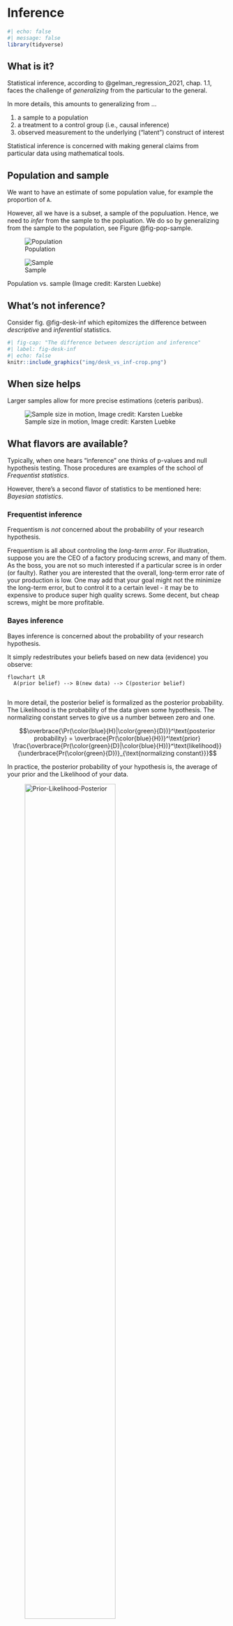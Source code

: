 # Inference


```r
#| echo: false
#| message: false
library(tidyverse)
```


## What is it?

Statistical inference, according to @gelman_regression_2021, chap. 1.1, faces the challenge of *generalizing* from the particular to the general.

In more details, this amounts to generalizing from ...

1. a sample to a population
2. a treatment to a control group (i.e., causal inference)
3. observed measurement to the underlying ("latent") construct of interest


:::{.callout-important}
Statistical inference is concerned with making general claims from particular data using mathematical tools.
:::


## Population and sample

We want to have an estimate of some population value,
for example the proportion of `A`.

However, all we have is a subset, a sample of the populuation.
Hence, we need to *infer* from the sample to the popluation.
We do so by generalizing from the sample to the population, see Figure @fig-pop-sample.



::: {#fig-pop-sample layout-ncol=2}

![Population](img/pvoll.png){#fig-pop}

![Sample](img/psti.png){#fig-sample}

Population vs. sample (Image credit: Karsten Luebke)
:::



## What's not inference?


Consider fig. @fig-desk-inf which epitomizes the difference between *descriptive* and *inferential* statistics.


```r
#| fig-cap: "The difference between description and inference"
#| label: fig-desk-inf
#| echo: false
knitr::include_graphics("img/desk_vs_inf-crop.png")
```




## When size helps


Larger samples allow for more precise estimations (ceteris paribus).



![Sample size in motion, Image credit: Karsten Luebke](img/Estimate.gif)


## What flavors are available?


Typically, when one hears "inference" one thinks of p-values and null hypothesis testing. Those procedures are examples of the school of *Frequentist statistics*.

However, there's a second flavor of statistics to be mentioned here: *Bayesian statistics*.



### Frequentist inference

Frequentism is *not* concerned about the probability of your research hypothesis.

Frequentism is all about controling the *long-term error*.
For illustration, suppose you are the CEO of a factory producing screws, and many of them.
As the boss, you are not so much interested if a particular scree is in order (or faulty). 
Rather you are interested that the overall, long-term error rate of your production is low.
One may add that your goal might not the minimize the long-term error, but to control it to a certain level - it may be to expensive to produce super high quality screws. Some decent, but cheap screws, might be more profitable.


### Bayes inference

Bayes inference is concerned about the probability of your research hypothesis.


It simply redestributes your beliefs based on new data (evidence) you observe:

```mermaid

flowchart LR
  A(prior belief) --> B(new data) --> C(posterior belief)


```



In more detail, the posterior belief is formalized as the posterior probability.
The Likelihood is the probability of the data given some hypothesis.
The normalizing constant serves to give us a number between zero and one.


$$\overbrace{\Pr(\color{blue}{H}|\color{green}{D})}^\text{posterior probability} = \overbrace{Pr(\color{blue}{H})}^\text{prior} \frac{\overbrace{Pr(\color{green}{D}|\color{blue}{H})}^\text{likelihood}}{\underbrace{Pr(\color{green}{D})}_{\text{normalizing constant}}}$$


In practice, the posterior probability of your hypothesis is, the average of your prior and the Likelihood of your data.




![Prior-Likelihood-Posterior](img/prior-l-post.png){width="70%"}


## But which one should I consume?

PRO Frequentist:

- Your supervisor and reviewers will be more familiar with it
- The technical overhead is simpler compared to Bayes


PRO Bayes:

- You'll probably want to have a posterior probability of your hypothesis
- You may appear as a cool kid and an early adoptor of emering statistical methods


:::{.callout-tip}
You'll learn that the technical setup used for doing Bayes statistics is quite similar to doing frequentist statistics. Stay tuned.
:::


## Comment from xkcd


```r
#| echo: false
#| fig-align: center
#| out-width: "50%"

knitr::include_graphics("https://imgs.xkcd.com/comics/frequentists_vs_bayesians_2x.png")
```


[Quelle](https://xkcd.com/1132/)



## p-value

The p-value has been used as the pivotal criterion to decide about whether or not a research hypothesis were to be "accepted" (a term forbidden in frequentist and Popperian langauge) or to be rejected.
However, more recently, it is advised to use the p-value only as *one* indicator among multiple; see @wasserstein_asas_2016 and @wasserstein_moving_2019.


:::{.callout-important}
The p-value is defined as the probability of obtaining the observed data (or more extreme) under the assumption of no effect.
:::


Figure @fig-p visualizes the p-value.


```r
#| fig-align: "center"
#| fig-cap: "Visualization of the p-value"
#| label: "fig-p"
#| echo: false
ggplot(NULL, aes(c(-3,3))) +
  geom_area(stat = "function", fun = dnorm, fill = "grey80", xlim = c(-3, 1.960)) +
  geom_area(stat = "function", fun = dnorm, fill = "firebrick", xlim = c(1.96, 3)) + 
  theme_void() +
  labs(title = "The p-value as the (size of the) red area under the curve") +
  geom_vline(xintercept = 1.96, linetype = "dashed") +
   annotate("label", x = 1.96, y = 0.1, label = "observed effect")
```


## Some confusion remains about the p-value

<a href="https://imgflip.com/i/6m29tz"><img src="https://i.imgflip.com/6m29tz.jpg" width = "400" title="made at imgflip.com"/></a><div><a href="https://imgflip.com/memegenerator">from Imgflip Meme Generator</a></div>

@goodman_dirty_2008 provides an entertaining overview on typical misconceptions of the p-value [full text](https://www.ohri.ca//newsroom/seminars/SeminarUploads/1829/Suggested%20Reading%20-%20Nov%203,%202014.pdf).






